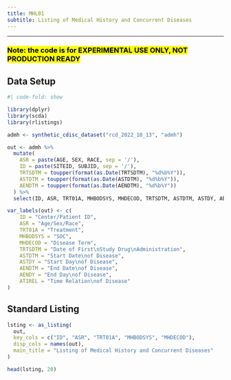 ```yaml
---
title: MHL01
subtitle: Listing of Medical History and Concurrent Diseases
---
```


------------------------------------------------------------------------

### <mark style="background-color: #FFFF00">**Note: the code is for EXPERIMENTAL USE ONLY, NOT PRODUCTION READY**</mark>

::: panel-tabset
## Data Setup

```r
#| code-fold: show

library(dplyr)
library(scda)
library(rlistings)

admh <- synthetic_cdisc_dataset("rcd_2022_10_13", "admh")

out <- admh %>%
  mutate(
    ASR = paste(AGE, SEX, RACE, sep = '/'),
    ID = paste(SITEID, SUBJID, sep = '/'),
    TRTSDTM = toupper(format(as.Date(TRTSDTM), "%d%b%Y")),
    ASTDTM = toupper(format(as.Date(ASTDTM), "%d%b%Y")),
    AENDTM = toupper(format(as.Date(AENDTM), "%d%b%Y"))
  ) %>%
  select(ID, ASR, TRT01A, MHBODSYS, MHDECOD, TRTSDTM, ASTDTM, ASTDY, AENDTM, AENDY, ATIREL)

var_labels(out) <- c(
    ID = "Center/Patient ID", 
    ASR = "Age/Sex/Race", 
    TRT01A = "Treatment", 
    MHBODSYS = "SOC", 
    MHDECOD = "Disease Term",
    TRTSDTM = "Date of First\nStudy Drug\nAdministration", 
    ASTDTM = "Start Date\nof Disease", 
    ASTDY = "Start Day\nof Disease", 
    AENDTM = "End Date\nof Disease", 
    AENDY = "End Day\nof Disease",  
    ATIREL = "Time Relation\nof Disease"
)
```

## Standard Listing

```r
lsting <- as_listing(
  out,
  key_cols = c("ID", "ASR", "TRT01A", "MHBODSYS", "MHDECOD"),
  disp_cols = names(out),
  main_title = "Listing of Medical History and Concurrent Diseases"
)

head(lsting, 20)
```
:::
